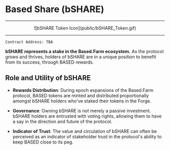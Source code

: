 # Based Share (bSHARE)

----------------

<center>
![bSHARE Token Icon](public/bSHARE_Token.gif)
</center>

----------------


```plaintext
Contract Address: TBA
```

**bSHARE represents a stake in the Based.Farm ecosystem.** As the protocol grows and thrives, holders of bSHARE are in a unique position to benefit from its success, through BASED rewards.

## Role and Utility of bSHARE

- **Rewards Distribution**: During epoch expansions of the Based.Farm protocol, BASED tokens are minted and distributed proportionally amongst bSHARE holders who've staked their tokens in the Forge.

- **Governance**: Owning bSHARE is not merely a passive investment. bSHARE holders are entrusted with voting rights, allowing them to have a say in the direction and future of the protocol.

- **Indicator of Trust**: The value and circulation of bSHARE can often be perceived as an indicator of stakeholder trust in the protocol's ability to keep BASED close to its peg.
